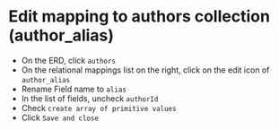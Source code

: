 
# Edit mapping to authors collection (author_alias)


- On the ERD, click `authors`
- On the relational mappings list on the right, click on the edit icon of `author_alias`
- Rename Field name to `alias`
- In the list of fields, uncheck `authorId`
- Check `create array of primitive values`
- Click `Save and close`

<Screenshot url="https://www.mongodb.com/products/tools/relational-migrator" src="img/110-image-001.png" alt="Screenshot of the connect modal" />

